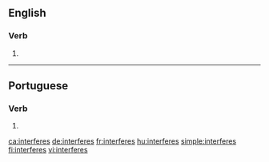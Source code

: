 {{also|interférés|interfères}}
==English==

===Verb===
{{head|en|verb form}}

# {{en-third-person singular of|interfere}}

----

==Portuguese==

===Verb===
{{pt-verb-form}}

# {{inflection of|interferir||2|s|pres|indc|lang=pt}}

[[ca:interferes]]
[[de:interferes]]
[[fr:interferes]]
[[hu:interferes]]
[[simple:interferes]]
[[fi:interferes]]
[[vi:interferes]]